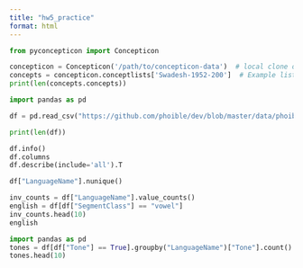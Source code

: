 ```yaml
---
title: "hw5_practice"
format: html
---
```


```python
from pyconcepticon import Concepticon

concepticon = Concepticon('/path/to/concepticon-data')  # local clone of repo
concepts = concepticon.conceptlists['Swadesh-1952-200']  # Example list
print(len(concepts.concepts))
```

```python
import pandas as pd

df = pd.read_csv("https://github.com/phoible/dev/blob/master/data/phoible.csv?raw=true")

print(len(df))

df.info()
df.columns
df.describe(include='all').T
```



```python
df["LanguageName"].nunique()
```


```python
inv_counts = df["LanguageName"].value_counts()
english = df[df["SegmentClass"] == "vowel"]
inv_counts.head(10)
english
```


```python
import pandas as pd
tones = df[df["Tone"] == True].groupby("LanguageName")["Tone"].count().sort_values(ascending=False)
tones.head(10)

```

